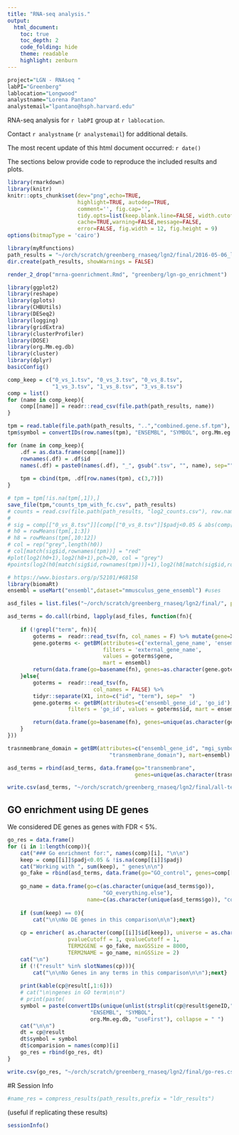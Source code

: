```yaml
---
title: "RNA-seq analysis."
output:
  html_document:
    toc: true
    toc_depth: 2
    code_folding: hide
    theme: readable
    highlight: zenburn
---
```


```r
project="LGN - RNAseq "
labPI="Greenberg"
lablocation="Longwood"
analystname="Lorena Pantano"
analystemail="lpantano@hsph.harvard.edu"
```

RNA-seq analysis for `r labPI` group at `r lablocation`.  

Contact `r analystname` (`r analystemail`) for additional details.

The most recent update of this html document occurred: `r date()`

The sections below provide code to reproduce the included results and plots. 


```r
library(rmarkdown)
library(knitr)
knitr::opts_chunk$set(dev="png",echo=TRUE,
                      highlight=TRUE, autodep=TRUE,
                      comment='', fig.cap='',
                      tidy.opts=list(keep.blank.line=FALSE, width.cutoff=200),
                      cache=TRUE,warning=FALSE,message=FALSE,
                      error=FALSE, fig.width = 12, fig.height = 9)
options(bitmapType = 'cairo')
```

```r
library(myRfunctions)
path_results = "~/orch/scratch/greenberg_rnaseq/lgn2/final/2016-05-06_lgn2/files"
dir.create(path_results, showWarnings = FALSE)
```

```r
render_2_drop("mrna-goenrichment.Rmd", "greenberg/lgn-go_enrichment")
```


```r
library(ggplot2)
library(reshape)
library(gplots)
library(CHBUtils)
library(DESeq2)
library(logging)
library(gridExtra)
library(clusterProfiler)
library(DOSE)
library(org.Mm.eg.db)
library(cluster)
library(dplyr)
basicConfig()

comp_keep = c("0_vs_1.tsv", "0_vs_3.tsv", "0_vs_8.tsv", 
              "1_vs_3.tsv", "1_vs_8.tsv", "3_vs_8.tsv")
comp = list()
for (name in comp_keep){
    comp[[name]] = readr::read_csv(file.path(path_results, name))
}

tpm = read.table(file.path(path_results, "..","combined.gene.sf.tpm"), row.names=1, header=T)
tpm$symbol = convertIDs(row.names(tpm), "ENSEMBL", "SYMBOL", org.Mm.eg.db, "useFirst")

for (name in comp_keep){
    .df = as.data.frame(comp[[name]])
    rownames(.df) = .df$id
    names(.df) = paste0(names(.df), "_", gsub(".tsv", "", name), sep="")
    
    tpm = cbind(tpm, .df[row.names(tpm), c(3,7)])
}

# tpm = tpm[!is.na(tpm[,1]),]
save_file(tpm,"counts_tpm_with_fc.csv", path_results)
# counts = read.csv(file.path(path_results, "log2_counts.csv"), row.names=1)
# 
# sig = comp[["0_vs_8.tsv"]][comp[["0_vs_8.tsv"]]$padj<0.05 & abs(comp[["0_vs_8.tsv"]]$log2FoldChange)>0.3,"id"]
# h0 = rowMeans(tpm[,1:3])
# h8 = rowMeans(tpm[,10:12])
# col = rep("grey",length(h0))
# col[match(sig$id,rownames(tpm))] = "red"
#plot(log2(h0+1),log2(h8+1),pch=20, col = "grey")
#points(log2(h0[match(sig$id,rownames(tpm))]+1),log2(h8[match(sig$id,rownames(tpm))]+1),pch=20, col = "red")
```


```r
# https://www.biostars.org/p/52101/#68158
library(biomaRt)
ensembl = useMart("ensembl",dataset="mmusculus_gene_ensembl") #uses 

asd_files = list.files("~/orch/scratch/greenberg_rnaseq/lgn2/final/", pattern = "txt", full.names = T)

asd_terms = do.call(rbind, lapply(asd_files, function(fn){
    
    if (!grepl("term", fn)){
        goterms =  readr::read_tsv(fn, col_names = F) %>% mutate(gene=X1)
        gene.goterms <- getBM(attributes=c('external_gene_name', 'ensembl_gene_id'),
                              filters = 'external_gene_name', 
                              values = goterms$gene, 
                              mart = ensembl)
        return(data.frame(go=basename(fn), genes=as.character(gene.goterms$ensembl_gene_id)))
    }else{
        goterms =  readr::read_tsv(fn, 
                           col_names = FALSE) %>%
        tidyr::separate(X1, into=c("id", "term"), sep="  ")    
        gene.goterms <- getBM(attributes=c('ensembl_gene_id', 'go_id'),
                   filters = 'go_id', values = goterms$id, mart = ensembl)

        return(data.frame(go=basename(fn), genes=unique(as.character(gene.goterms$ensembl_gene_id))))
    }
}))

trasnmembrane_domain = getBM(attributes=c("ensembl_gene_id", "mgi_symbol",
                                "transmembrane_domain"), mart=ensembl)

asd_terms = rbind(asd_terms, data.frame(go="transmembrane",
                                        genes=unique(as.character(trasnmembrane_domain$ensembl_gene_id[trasnmembrane_domain$transmembrane_domain!=""]))))

write.csv(asd_terms, "~/orch/scratch/greenberg_rnaseq/lgn2/final/all-terms.csv")
```

## GO enrichment using DE genes

We considered DE genes as genes with FDR < 5%.

```r
go_res = data.frame()
for (i in 1:length(comp)){
    cat("### Go enrichment for:", names(comp)[i], "\n\n")
    keep = comp[[i]]$padj<0.05 & !is.na(comp[[i]]$padj)
    cat("Working with ", sum(keep), " genes\n\n")
    go_fake = rbind(asd_terms, data.frame(go="GO_control", genes=comp[[i]]$id))
    
    go_name = data.frame(go=c(as.character(unique(asd_terms$go)),
                              "GO_everything.else"), 
                         name=c(as.character(unique(asd_terms$go)), "control"))
    
    if (sum(keep) == 0){
        cat("\n\nNo DE genes in this comparison\n\n");next}
    
    cp = enricher( as.character(comp[[i]]$id[keep]), universe = as.character(comp[[i]]$id), 
                   pvalueCutoff = 1, qvalueCutoff = 1, 
                   TERM2GENE = go_fake, maxGSSize = 8000,
                   TERM2NAME = go_name, minGSSize = 2)
    cat("\n")
    if (!("result" %in% slotNames(cp))){
        cat("\n\nNo Genes in any terms in this comparison\n\n");next}
        
    print(kable(cp@result[,1:6]))
    # cat("\n\ngenes in GO term\n\n")
    # print(paste(
    symbol = paste(convertIDs(unique(unlist(strsplit(cp@result$geneID,"/"))),
                          "ENSEMBL", "SYMBOL", 
                          org.Mm.eg.db, "useFirst"), collapse = " ")
    cat("\n\n")
    dt = cp@result
    dt$symbol = symbol
    dt$comparision = names(comp)[i]
    go_res = rbind(go_res, dt)
}

write.csv(go_res, "~/orch/scratch/greenberg_rnaseq/lgn2/final/go-res.csv")
```


#R Session Info

```r
#name_res = compress_results(path_results,prefix = "ldr_results")
```

(useful if replicating these results)

```r
sessionInfo()
```
